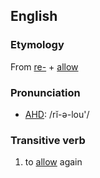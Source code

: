 == English ==
=== Etymology ===
From {{E.}} [[re-]] + [[allow]]

=== Pronunciation ===
*[[AHD]]: /rĭ-ə-lou'/

=== Transitive verb ===
#to [[allow]] again